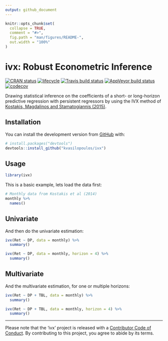 ```yaml
---
output: github_document
---
```


```r
knitr::opts_chunk$set(
  collapse = TRUE,
  comment = "#>",
  fig.path = "man/figures/README-",
  out.width = "100%"
)
```
# ivx: Robust Econometric Inference

[![CRAN status](https://www.r-pkg.org/badges/version/ivx)](https://cran.r-project.org/package=ivx)
[![lifecycle](https://img.shields.io/badge/lifecycle-experimental-orange.svg)](https://www.tidyverse.org/lifecycle/#experimental)
[![Travis build status](https://travis-ci.org/kvasilopoulos/ivx.svg?branch=master)](https://travis-ci.org/kvasilopoulos/ivx)
[![AppVeyor build status](https://ci.appveyor.com/api/projects/status/github/kvasilopoulos/ivx?branch=master&svg=true)](https://ci.appveyor.com/project/kvasilopoulos/ivx)
[![codecov](https://codecov.io/gh/kvasilopoulos/ivx/branch/master/graph/badge.svg)](https://codecov.io/gh/kvasilopoulos/ivx)


Drawing statistical inference on the coefficients of a short- or long-horizon 
predictive regression with persistent regressors by using the IVX method of 
[Kostakis, Magdalinos and Stamatogiannis (2015)](https://doi.org/10.1093/rfs/hhu139).

## Installation

You can install the development version from [GitHub](https://github.com/) with:

``` r
# install.packages("devtools")
devtools::install_github("kvasilopoulos/ivx")
```
## Usage


```r
library(ivx)
```

This is a basic example, lets load the data first:

```r
# Monthly data from Kostakis et al (2014)
monthly %>%
  names()

```

## Univariate

And then do the univariate estimation:

```r
ivx(Ret ~ DP, data = monthly) %>% 
  summary()

ivx(Ret ~ DP, data = monthly, horizon = 4) %>% 
  summary()

```

## Multivariate

And the multivariate estimation, for one or multiple horizons:

```r
ivx(Ret ~ DP + TBL, data = monthly) %>% 
  summary()

ivx(Ret ~ DP + TBL, data = monthly, horizon = 4) %>% 
  summary()

```

---

Please note that the 'ivx' project is released with a [Contributor Code of Conduct](.github/CODE_OF_CONDUCT.md). By contributing to this project, you agree to abide by its terms.
